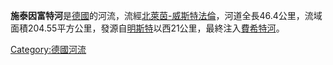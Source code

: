 '''施泰因富特河'''是[[德國|德國]]的河流，流經[[北萊茵-威斯特法倫|北萊茵-威斯特法倫]]，河道全長46.4公里，流域面積204.55平方公里，發源自[[明斯特|明斯特]]以西21公里，最終注入[[費希特河|費希特河]]。

{{coord|52|07|N|7|21|E|display=title|region:DE_type:river_source:GNS-enwiki}}

{{Germany-geo-stub}}
[[Category:德國河流|Category:德國河流]]